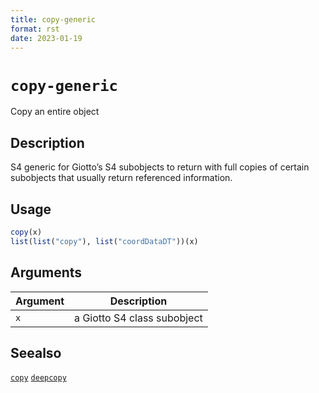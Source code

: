 ```yaml
--- 
title: copy-generic 
format: rst 
date: 2023-01-19 
--- 
```

# `copy-generic`

Copy an entire object


## Description

S4 generic for Giotto's S4 subobjects to return with full copies of
 certain subobjects that usually return referenced information.


## Usage

```r
copy(x)
list(list("copy"), list("coordDataDT"))(x)
```


## Arguments

Argument      |Description
------------- |----------------
`x`     |     a Giotto S4 class subobject


## Seealso

[`copy`](#copy)  [`deepcopy`](#deepcopy)


